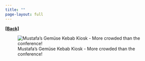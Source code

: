 ```yaml
---
title: ""
page-layout: full
---
```

  
[**[Back]**](../pages/talks.qmd)


![Mustafa's Gemüse Kebab Kiosk - More crowded than the conference!](../images/berlin23.jpg)
